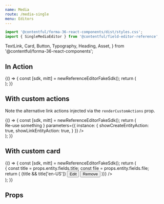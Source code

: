 ```yaml
---
name: Media
route: /media-single
menu: Editors
---
```



<Readme />

```jsx
import '@contentful/forma-36-react-components/dist/styles.css';
import { SingleMediaEditor } from '@contentful/field-editor-reference';
```

  TextLink,
  Card,
  Button,
  Typography,
  Heading,
  Asset,
} from '@contentful/forma-36-react-components';

## In Action

<Playground>
  {() => {
    const [sdk, mitt] = newReferenceEditorFakeSdk();
    return (
      <div>
        <SingleMediaEditor
          viewType="card"
          sdk={sdk}
          isInitiallyDisabled={false}
          parameters={{
            instance: {
              showCreateEntityAction: true,
              showLinkEntityAction: true,
            }
          }}
         />
        <ActionsPlayground mitt={mitt} />
      </div>
    );
}}


</Playground>


## With custom actions

Note the alternative link actions injected via the `renderCustomActions` prop.

<Playground>
  {() => {
    const [sdk, mitt] = newReferenceEditorFakeSdk();
    return (
      <div>
        <SingleMediaEditor
          viewType="card"
          sdk={sdk}
          isInitiallyDisabled={false}
          renderCustomActions={(props) => <TextLink disabled={props.isDisabled} testId='custom-link'
              onClick={props.onLinkExisting}
              linkType="primary"
              icon="ThumbUp"
              iconPosition="right">
            Re-use something
            </TextLink>
          }
          parameters={{
            instance: {
              showCreateEntityAction: true,
              showLinkEntityAction: true,
            }
          }}
         />
        <ActionsPlayground mitt={mitt} />
      </div>
    );
}}


</Playground>


## With custom card

<Playground>
  {() => {
    const [sdk, mitt] = newReferenceEditorFakeSdk();
    return (
      <div>
        <SingleMediaEditor
          viewType="card"
          sdk={sdk}
          isInitiallyDisabled={false}
          parameters={{
            instance: {
              showCreateEntityAction: true,
              showLinkEntityAction: true,
            },
          }}
          renderCustomCard={(props) => {
            const title = props.entity.fields.title;
            const file = props.entity.fields.file;
            return (
            <Card testId="custom-card">
              <Typography style={{ marginBottom: '20px' }}>
                <Heading>{title && title['en-US']}</Heading>
                <Asset
                  src={file && file['en-US'].url }
                  title={file && file['en-US'].fileName}
                />
              </Typography>
              <Button onClick={props.onEdit} style={{ marginRight: '10px' }}>
                Edit
              </Button>
              <Button onClick={props.onRemove}>Remove</Button>
            </Card>
          )}}
        />
        <ActionsPlayground mitt={mitt} />
      </div>
    );
  }}
</Playground>

## Props

<Props of={SingleMediaEditor} />

